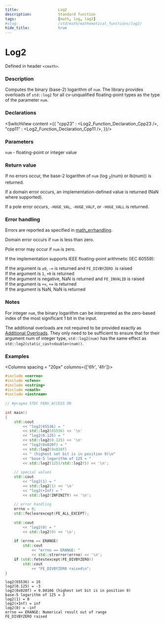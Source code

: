 ```yaml
---
title:                  Log2
description:            Standard function
tags:                   [math, log, log2]
#slug:                  /std/math/mathematical_functions/log2/
hide_title:             true
---
```




# Log2

Defined in header `<cmath>`.

### Description

Computes the binary (base-2) logarithm of <code>num</code>. The library provides overloads of `std::log2` for all cv-unqualified floating-point types as the type of the parameter <code>num</code>. 

### Declarations

<SwitchView content ={{
    "cpp23" : <Log2_Function_Declaration_Cpp23 />,
    "cpp11" : <Log2_Function_Declaration_Cpp11 />,
}}/>


### Parameters
 
<code>num</code> - floating-point or integer value

### Return value

If no errors occur, the base-2 logarithm of <code>num</code> (log
<sub>2</sub>(num) or lb(num)) is returned.

If a domain error occurs, an implementation-defined value is returned (NaN where supported).

If a pole error occurs, `-HUGE_VAL`, `-HUGE_VALF`, or `-HUGE_VALL` is returned.

### Error handling

Errors are reported as specified in <a href='/docs/std/math/math_errhandling'>math_errhandling</a>.

Domain error occurs if <code>num</code> is less than zero.

Pole error may occur if <code>num</code> is zero.

If the implementation supports IEEE floating-point arithmetic (IEC 60559):

If the argument is `±0`, `-∞` is returned and `FE_DIVBYZERO `is raised<br/>
If the argument is `1`, `+0` is returned<br/>
If the argument is negative, NaN is returned and `FE_INVALID` is raised<br/>
If the argument is `+∞`, `+∞` is returned<br/>
If the argument is NaN, NaN is returned<br/>

### Notes

For integer <code>num</code>, the binary logarithm can be interpreted as the zero-based index of the most significant 1 bit in the input.

The additional overloads are not required to be provided exactly as <a href='#declarations'>Additional Overloads</a>. 
They only need to be sufficient to ensure that for their argument num of integer type, 
`std::log2(num)` has the same effect as `std::log2(static_cast<double>(num))`.

### Examples



<Columns spacing = "20px" columns={['6fr', '4fr']}>
<div>

```cpp
#include <cerrno>
#include <cfenv>
#include <cstring>
#include <cmath>
#include <iostream>
 
// #pragma STDC FENV_ACCESS ON
 
int main()
{
    std::cout 
        << "log2(65536) = " 
        << std::log2(65536) << '\n'
        << "log2(0.125) = " 
        << std::log2(0.125) << '\n'
        << "log2(0x020f) = " 
        << std::log2(0x020f)
        << " (highest set bit is in position 9)\n"
        << "base-5 logarithm of 125 = " 
        << std::log2(125)/std::log2(5) << '\n';
 
    // special values
    std::cout 
        << "log2(1) = " 
        << std::log2(1) << '\n'
        << "log2(+Inf) = " 
        << std::log2(INFINITY) << '\n';
 
    // error handling
    errno = 0;
    std::feclearexcept(FE_ALL_EXCEPT);
 
    std::cout 
        << "log2(0) = "
        << std::log2(0) << '\n';
 
    if (errno == ERANGE)
        std::cout 
            << "errno == ERANGE: " 
            << std::strerror(errno) << '\n';
    if (std::fetestexcept(FE_DIVBYZERO))
        std::cout 
            << "FE_DIVBYZERO raised\n";
}

```

</div>

<div>

```plaintext title="Possible Result"
log2(65536) = 16
log2(0.125) = -3
log2(0x020f) = 9.04166 (highest set bit is in position 9)
base-5 logarithm of 125 = 3
log2(1) = 0
log2(+Inf) = inf
log2(0) = -inf
errno == ERANGE: Numerical result out of range
FE_DIVBYZERO raised
```

</div>
</Columns>
